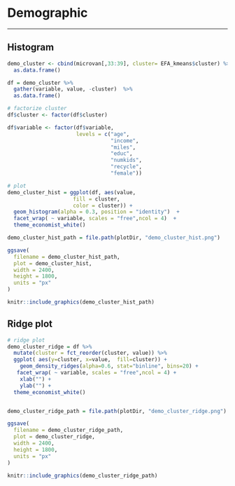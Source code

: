 # Demographic
***

## Histogram
```r
demo_cluster <- cbind(microvan[,33:39], cluster= EFA_kmeans$cluster) %>%
  as.data.frame() 

df = demo_cluster %>%
  gather(variable, value, -cluster)  %>%
  as.data.frame()

# factorize cluster 
df$cluster <- factor(df$cluster)

df$variable <- factor(df$variable,
                      levels = c("age",
                                 "income",
                                 "miles",
                                 "educ",
                                 "numkids",
                                 "recycle",
                                 "female"))

# plot
demo_cluster_hist = ggplot(df, aes(value, 
                     fill = cluster, 
                     color = cluster)) +
  geom_histogram(alpha = 0.3, position = "identity")  +
  facet_wrap( ~ variable, scales = "free",ncol = 4)  +
  theme_economist_white() 

demo_cluster_hist_path = file.path(plotDir, "demo_cluster_hist.png")

ggsave(
  filename = demo_cluster_hist_path,
  plot = demo_cluster_hist,
  width = 2400,
  height = 1800,
  units = "px"
)
```

```r
knitr::include_graphics(demo_cluster_hist_path)
```


## Ridge plot
```r
# ridge plot
demo_cluster_ridge = df %>%
  mutate(cluster = fct_reorder(cluster, value)) %>%
  ggplot( aes(y=cluster, x=value,  fill=cluster)) +
    geom_density_ridges(alpha=0.6, stat="binline", bins=20) +
   facet_wrap( ~ variable, scales = "free",ncol = 4) +
    xlab("") +
    ylab("") +  
  theme_economist_white() 


demo_cluster_ridge_path = file.path(plotDir, "demo_cluster_ridge.png")

ggsave(
  filename = demo_cluster_ridge_path,
  plot = demo_cluster_ridge,
  width = 2400,
  height = 1800,
  units = "px"
)
```

```r
knitr::include_graphics(demo_cluster_ridge_path)
```